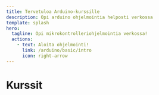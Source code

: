 ```yaml
---
title: Tervetuloa Arduino-kurssille
description: Opi arduino ohjelmointia helposti verkossa
template: splash
hero:
  tagline: Opi mikrokontrolleriohjelmointia verkossa!
  actions:
    - text: Aloita ohjelmointi!
      link: /arduino/basic/intro
      icon: right-arrow
---
```


# Kurssit

[comment]: <> (Add a link card here linking to your course)

<LinkCard
  title="Arduino vasta-alkajille"
  href="/arduino/basic/intro"
  description="Opettele arduino-ohjelmointia alusta alkaen tekemällä helppoja simulaattoriharjoituksia."
/>

<LinkCard
  title="Sähkö"
  href="/sahko/basic/intro"
  description="Opi sähkön ja elektroniikan perusteet simulaattoriharjoituksilla ja rakentamalla sähkölaitteitta."
/>
